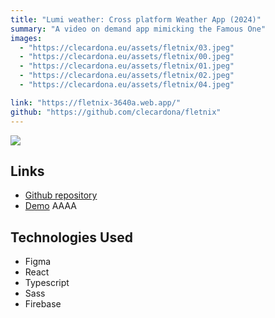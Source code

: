 ---
title: "Lumi weather: Cross platform Weather App (2024)"
summary: "A video on demand app mimicking the Famous One"
images:
  - "https://clecardona.eu/assets/fletnix/03.jpeg"
  - "https://clecardona.eu/assets/fletnix/00.jpeg"
  - "https://clecardona.eu/assets/fletnix/01.jpeg"
  - "https://clecardona.eu/assets/fletnix/02.jpeg"
  - "https://clecardona.eu/assets/fletnix/04.jpeg"

link: "https://fletnix-3640a.web.app/"
github: "https://github.com/clecardona/fletnix"
---

<div
  style={{
    width: 150,
    display: "flex",
    width: "100%",
    justifyContent: "center",
  }}
>
  <img
    src='https://clecardona.eu/assets/fletnix/fletnix.png'
    style={{ width: 150 }}
  />
</div>

## Links

- [Github repository ](https://github.com/clecardona/fletnix)
- [Demo](https://fletnix-3640a.web.app/)
  AAAA

## Technologies Used

- Figma
- React
- Typescript
- Sass
- Firebase
